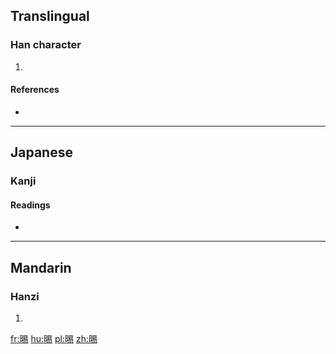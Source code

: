 ==Translingual==

===Han character===
{{Han char|rn=72|rad=日|as=08|sn=12|four=6602<sub>7</sub>|canj=日日心竹 (AAPH)}}

# {{defn|Han|sort=日08}}

====References====
* {{Han ref|kx=0497.140|dkj=14009|dj=0863.220|hdz=21518.110|uh=6679|ud=26233|bh=D9A6|bd=55718}}

----

==Japanese==

===Kanji===
{{ja-kanji|rs=日08|grade=9}}

====Readings====
* {{ja-readings|on=[[えき]] (eki), [[せく]] (seku), [[せき]] (seki), [[しゃく]] (shaku)
|kun=[[かげる]] (kageru)
}}

----

==Mandarin==

===Hanzi===
{{cmn-hanzi|pin=[[yì]] ([[yi4]]), [[zhī]] ([[zhi1]])|wg=i<sup>4</sup>, chih<sup>1</sup>}}

# {{defn|lang=cmn|sort=日08}}

[[fr:晹]]
[[hu:晹]]
[[pl:晹]]
[[zh:晹]]